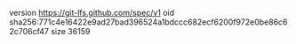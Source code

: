 version https://git-lfs.github.com/spec/v1
oid sha256:771c4e16422e9ad27bad396524a1bdccc682ecf6200f972e0be86c62c706cf47
size 36159

